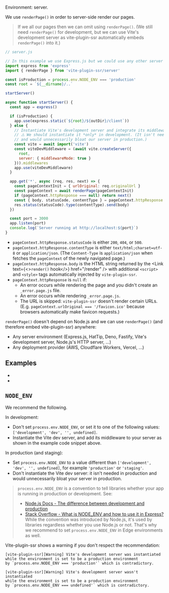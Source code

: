 
Environment: server.

We use `renderPage()` in order to server-side render our pages.

> If we <Link text="pre-render" href="/pre-rendering" /> all our pages then we can omit using `renderPage()`. (We still need `renderPage()` for development, but we can use Vite's development server as vite-plugin-ssr automatically embeds `renderPage()` into it.)

```js
// server.js

// In this example we use Express.js but we could use any other server framework
import express from 'express'
import { renderPage } from 'vite-plugin-ssr/server'

const isProduction = process.env.NODE_ENV === 'production'
const root = `${__dirname}/..`

startServer()

async function startServer() {
  const app = express()

  if (isProduction) {
    app.use(express.static(`${root}/${outDir}/client`))
  } else {
    // Instantiate Vite's development server and integrate its middleware to our server.
    // ⚠️ We should instantiate it *only* in development. (It isn't needed in production
    // and would unnecessarily bloat our server in production.)
    const vite = await import('vite')
    const viteDevMiddleware = (await vite.createServer({
      root,
      server: { middlewareMode: true }
    })).middlewares
    app.use(viteDevMiddleware)
  }

  app.get('*', async (req, res, next) => {
    const pageContextInit = { urlOriginal: req.originalUrl }
    const pageContext = await renderPage(pageContextInit)
    if (pageContext.httpResponse === null) return next()
    const { body, statusCode, contentType } = pageContext.httpResponse
    res.status(statusCode).type(contentType).send(body)
  })

  const port = 3000
  app.listen(port)
  console.log(`Server running at http://localhost:${port}`)
}
```

- `pageContext.httpResponse.statusCode` is either `200`, `404`, or `500`.
- `pageContext.httpResponse.contentType` is either `text/html;charset=utf-8` or `application/json`. (The `Content-Type` is `application/json` when <Link text="Client Routing" href="/client-routing" /> fetches the `pageContext` of the newly navigated page.)
- `pageContext.httpResponse.body` is the HTML string returned by the <Link text={<><code>render()</code> hook</>} href="/render" /> with additional `<script>` and `<style>` tags automatically injected by `vite-plugin-ssr`.
- `pageContext.httpResponse` is `null` if:
   - An error occurs while rendering the page and you didn't create an `_error.page.js` file.
   - An error occurs while rendering `_error.page.js`.
   - The URL is skipped: `vite-plugin-ssr` doesn't render certain URLs. (E.g. `pageContext.urlOriginal === '/favicon.ico'` because browsers automatically make favicon requests.)

`renderPage()` doesn't depend on Node.js and we can use `renderPage()` (and therefore embed vite-plugin-ssr) anywhere:
 - Any server environment (Express.js, HatTip, Deno, Fastify, Vite's development server, Node.js's HTTP server, ...)
 - Any deployment provider (AWS, Cloudflare Workers, Vercel, ...)


## Examples

 - <RepoLink text='With JavaScript' path='/boilerplates/boilerplate-vue/server/index.js' />
 - <RepoLink text='With TypeScript' path='/boilerplates/boilerplate-vue-ts/server/index.ts' />


## `NODE_ENV`

We recommend the following.

In development:
- Don't set `process.env.NODE_ENV`, or set it to one of the following values: `['development', 'dev', '', undefined]`.
- Instantiate the Vite dev server, and add its middleware to your server as shown in the example code snippet above.

In production (and staging):
- Set `process.env.NODE_ENV` to a value different than `['development', 'dev', '', undefined]`, for example `'production'` or `'staging'`.
- Don't instantiate the Vite dev server: it isn't needed in production and would unnecessarily bloat your server in production.

> `process.env.NODE_ENV` is a convention to tell libraries whether your app is running in production or development. See:
> - [Node.js Docs - The difference between development and production](https://nodejs.dev/en/learn/nodejs-the-difference-between-development-and-production/#:~:text=You%20can%20signal%20Node.js%20that%20you%20are%20running%20in%20production%20by%20setting%20the%20NODE_ENV%3Dproduction%20environment%20variable.)
> - [Stack Overflow - What is NODE_ENV and how to use it in Express?](https://stackoverflow.com/questions/16978256/what-is-node-env-and-how-to-use-it-in-express/16979503#16979503:~:text=NODE_ENV%20specifically%20is%20used%20(by%20convention)%20to%20state%20whether%20a%20particular%20environment%20is%20a%20production%20or%20a%20development%20environment.)
> While the convention was introduced by Node.js, it's used by libraries regardless whether you use Node.js or not. That's why we recommend to set `process.env.NODE_ENV` in Edge environments as well.

Vite-plugin-ssr shows a warning if you don't respect the recommendation:

```
[vite-plugin-ssr][Warning] Vite's development server was instantiated
while the environment is set to be a production environment
by `process.env.NODE_ENV === 'production'` which is contradictory.
```
```
[vite-plugin-ssr][Warning] Vite's development server wasn't instantiated
while the environment is set to be a production environment
by `process.env.NODE_ENV === undefined'` which is contradictory.
```
